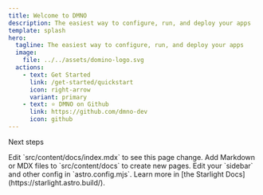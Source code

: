 ```yaml
---
title: Welcome to DMNO
description: The easiest way to configure, run, and deploy your apps
template: splash
hero:
  tagline: The easiest way to configure, run, and deploy your apps
  image:
    file: ../../assets/domino-logo.svg
  actions:
    - text: Get Started
      link: /get-started/quickstart
      icon: right-arrow
      variant: primary
    - text: ⭐ DMNO on Github
      link: https://github.com/dmno-dev
      icon: github
---
```



Next steps

<CardGrid>
  <Card title="Update content" icon="pencil">
    Edit `src/content/docs/index.mdx` to see this page change.
  </Card >
  <Card title="Add new content" icon="add-document">
    Add Markdown or MDX files to `src/content/docs` to create new pages.
  </Card>
  <Card title="Configure your site" icon="setting">
    Edit your `sidebar` and other config in `astro.config.mjs`.
  </Card>
  <Card title="Read the docs" icon="open-book">
    Learn more in [the Starlight Docs](https://starlight.astro.build/).
  </Card>
</CardGrid>
